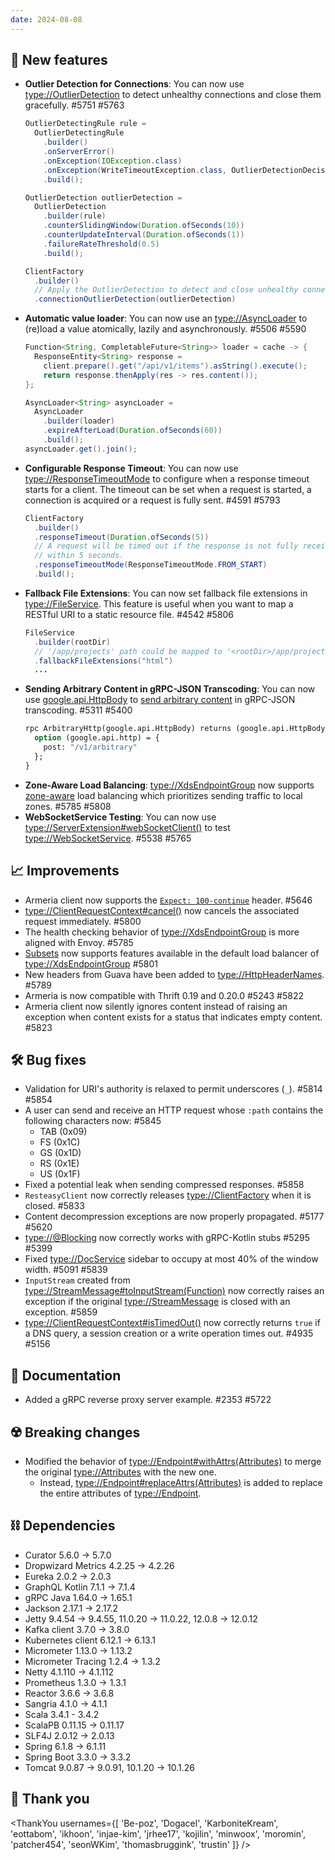 ```yaml
---
date: 2024-08-08
---
```


## 🌟 New features

- **Outlier Detection for Connections**: You can now use <type://OutlierDetection> to detect unhealthy 
  connections and close them gracefully. #5751 #5763
  ```java
  OutlierDetectingRule rule =
    OutlierDetectingRule
      .builder()
      .onServerError()
      .onException(IOException.class)
      .onException(WriteTimeoutException.class, OutlierDetectionDecision.FATAL)
      .build();
  
  OutlierDetection outlierDetection = 
    OutlierDetection
      .builder(rule)
      .counterSlidingWindow(Duration.ofSeconds(10))
      .counterUpdateInterval(Duration.ofSeconds(1))
      .failureRateThreshold(0.5)
      .build();
  
  ClientFactory
    .builder()
    // Apply the OutlierDetection to detect and close unhealthy connections
    .connectionOutlierDetection(outlierDetection)
  ```
- **Automatic value loader**: You can now use an <type://AsyncLoader> to (re)load a value atomically, lazily and 
  asynchronously. #5506 #5590
  ```java
  Function<String, CompletableFuture<String>> loader = cache -> {
    ResponseEntity<String> response =
      client.prepare().get("/api/v1/items").asString().execute();
      return response.thenApply(res -> res.content());
  };

  AsyncLoader<String> asyncLoader =
    AsyncLoader
      .builder(loader)
      .expireAfterLoad(Duration.ofSeconds(60))
      .build();
  asyncLoader.get().join();
  ```
- **Configurable Response Timeout**: You can now use <type://ResponseTimeoutMode> to configure when a response
  timeout starts for a client. The timeout can be set when a request is started, a connection is acquired or a 
  request is fully sent. #4591 #5793
  ```java
  ClientFactory
    .builder()
    .responseTimeout(Duration.ofSeconds(5))
    // A request will be timed out if the response is not fully received
    // within 5 seconds.
    .responseTimeoutMode(ResponseTimeoutMode.FROM_START)
    .build();
  ```
- **Fallback File Extensions**: You can now set fallback file extensions in <type://FileService>.
  This feature is useful when you want to map a RESTful URI to a static resource file. #4542 #5806
  ```java
  FileService
    .builder(rootDir)
    // '/app/projects' path could be mapped to '<rootDir>/app/projects.html'
    .fallbackFileExtensions("html")
    ...
  ```
- **Sending Arbitrary Content in gRPC-JSON Transcoding**: You can now use [google.api.HttpBody](https://github.com/googleapis/googleapis/blob/master/google/api/httpbody.proto)
  to [send arbitrary content](https://www.envoyproxy.io/docs/envoy/latest/configuration/http/http_filters/grpc_json_transcoder_filter#sending-arbitrary-content)
  in gRPC-JSON transcoding. #5311 #5400
  ```protobuf
  rpc ArbitraryHttp(google.api.HttpBody) returns (google.api.HttpBody) {
    option (google.api.http) = {
      post: "/v1/arbitrary"
    };
  }
  ```
- **Zone-Aware Load Balancing**: <type://XdsEndpointGroup> now supports [zone-aware](https://www.envoyproxy.io/docs/envoy/latest/intro/arch_overview/upstream/load_balancing/zone_aware)
  load balancing which prioritizes sending traffic to local zones. #5785 #5808
- **WebSocketService Testing**: You can now use <type://ServerExtension#webSocketClient()> to test <type://WebSocketService>. #5538 #5765

## 📈 Improvements

- Armeria client now supports the [`Expect: 100-continue`](https://developer.mozilla.org/en-US/docs/Web/HTTP/Status/100) header. #5646
- <type://ClientRequestContext#cancel()> now cancels the associated request immediately. #5800
- The health checking behavior of <type://XdsEndpointGroup> is more aligned with Envoy. #5785
- [Subsets](https://www.envoyproxy.io/docs/envoy/latest/intro/arch_overview/upstream/load_balancing/subsets#load-balancer-subsets) now
  supports features available in the default load balancer of <type://XdsEndpointGroup> #5801
- New headers from Guava have been added to <type://HttpHeaderNames>. #5789
- Armeria is now compatible with Thrift 0.19 and 0.20.0 #5243 #5822
- Armeria client now silently ignores content instead of raising an exception when content exists for
  a status that indicates empty content. #5823

## 🛠️ Bug fixes

- Validation for URI's authority is relaxed to permit underscores (`_`). #5814 #5854
- A user can send and receive an HTTP request whose `:path` contains the following characters now: #5845
  - TAB (0x09)
  - FS (0x1C)
  - GS (0x1D)
  - RS (0x1E)
  - US (0x1F)
- Fixed a potential leak when sending compressed responses. #5858
- `ResteasyClient` now correctly releases <type://ClientFactory> when it is closed. #5833
- Content decompression exceptions are now properly propagated. #5177 #5620
- <type://@Blocking> now correctly works with gRPC-Kotlin stubs #5295 #5399
- Fixed <type://DocService> sidebar to occupy at most 40% of the window width. #5091 #5839
- `InputStream` created from <type://StreamMessage#toInputStream(Function)> now correctly raises 
  an exception if the original <type://StreamMessage> is closed with an exception. #5859
- <type://ClientRequestContext#isTimedOut()> now correctly returns `true` if a DNS query, a session creation or
  a write operation times out. #4935 #5156

## 📃 Documentation

- Added a gRPC reverse proxy server example. #2353 #5722

## ☢️ Breaking changes

- Modified the behavior of <type://Endpoint#withAttrs(Attributes)> to merge the original <type://Attributes> 
  with the new one.
  - Instead, <type://Endpoint#replaceAttrs(Attributes)> is added to replace the entire attributes of <type://Endpoint>.

## ⛓ Dependencies

- Curator 5.6.0 → 5.7.0
- Dropwizard Metrics 4.2.25 → 4.2.26
- Eureka 2.0.2 → 2.0.3
- GraphQL Kotlin 7.1.1 → 7.1.4
- gRPC Java 1.64.0 → 1.65.1
- Jackson 2.17.1 → 2.17.2
- Jetty 9.4.54 → 9.4.55, 11.0.20 → 11.0.22, 12.0.8 → 12.0.12
- Kafka client 3.7.0 → 3.8.0
- Kubernetes client 6.12.1 → 6.13.1
- Micrometer 1.13.0 → 1.13.2
- Micrometer Tracing 1.2.4 → 1.3.2
- Netty 4.1.110 → 4.1.112
- Prometheus 1.3.0 → 1.3.1
- Reactor 3.6.6 → 3.6.8
- Sangria 4.1.0 → 4.1.1
- Scala 3.4.1 - 3.4.2
- ScalaPB 0.11.15 → 0.11.17
- SLF4J 2.0.12 → 2.0.13
- Spring 6.1.8 → 6.1.11
- Spring Boot 3.3.0 → 3.3.2
- Tomcat 9.0.87 → 9.0.91, 10.1.20 → 10.1.26

## 🙇 Thank you

<ThankYou usernames={[
  'Be-poz',
  'Dogacel',
  'KarboniteKream',
  'eottabom',
  'ikhoon',
  'injae-kim',
  'jrhee17',
  'kojilin',
  'minwoox',
  'moromin',
  'patcher454',
  'seonWKim',
  'thomasbruggink',
  'trustin'
]} />
